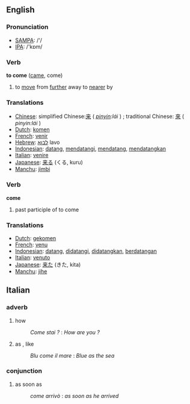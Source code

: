 

==English==


=== Pronunciation ===
*[[w:SAMPA|SAMPA]]: /'/
*[[w:IPA|IPA]]: /'kɒm/

=== Verb ===



'''to come''' ([[came]], come)

# to [[move]] from [[further]] away to [[nearer]] by

=== Translations ===
*[[Chinese]]: simplified Chinese:[[来]] ( ''[[pinyin]]:lái'' ) ; traditional Chinese: [[來]] ( ''pinyin:lái'' ) 
*[[Dutch]]: [[komen]]
*[[French]]: [[venir]]
*[[Hebrew]]: [[לבוא]] lavo
*[[Indonesian]]: [[datang]], [[datang|mendatangi]], [[datang|mendatang]], [[datang|mendatangkan]]
*[[Italian]]: [[venire]]
*[[Japanese]]: [[来る]] (くる, kuru)
*[[Manchu]]: [[jimbi]]

=== Verb ===

'''come'''

# past participle of to come

=== Translations ===
*[[Dutch]]: [[gekomen]]
*[[French]]: [[venu]]
*[[Indonesian]]: [[datang]], [[datang|didatangi]], [[datang|didatangkan]], [[datang|berdatangan]]
*[[Italian]]: [[venuto]]
*[[Japanese]]: [[来た]] (きた, kita)
*[[Manchu]]: [[jihe]]

==Italian==
===adverb===
# how          
#:''Come stai ?'' : ''How are you ?''
# as , like
#:''Blu come il mare'' : ''Blue as the sea''

===conjunction===
# as soon as   
#:''come arrivò'' : ''as soon as he arrived''